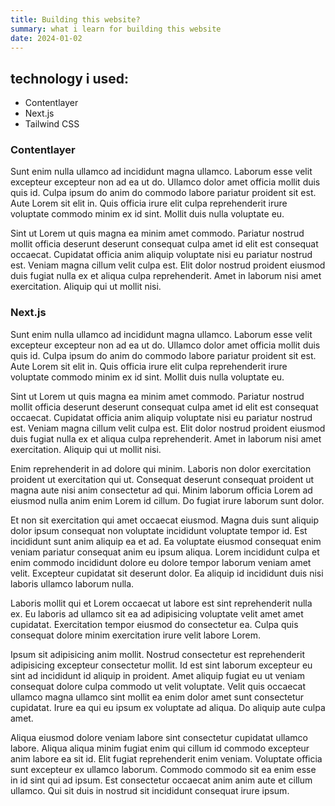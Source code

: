 ```yaml
---
title: Building this website?
summary: what i learn for building this website
date: 2024-01-02
---
```


## technology i used:

- Contentlayer
- Next.js
- Tailwind CSS

### Contentlayer

Sunt enim nulla ullamco ad incididunt magna ullamco. Laborum esse velit excepteur excepteur non ad ea ut do. Ullamco dolor amet officia mollit duis quis id. Culpa ipsum do anim do commodo labore pariatur proident sit est. Aute Lorem sit elit in. Quis officia irure elit culpa reprehenderit irure voluptate commodo minim ex id sint. Mollit duis nulla voluptate eu.

Sint ut Lorem ut quis magna ea minim amet commodo. Pariatur nostrud mollit officia deserunt deserunt consequat culpa amet id elit est consequat occaecat. Cupidatat officia anim aliquip voluptate nisi eu pariatur nostrud est. Veniam magna cillum velit culpa est. Elit dolor nostrud proident eiusmod duis fugiat nulla ex et aliqua culpa reprehenderit. Amet in laborum nisi amet exercitation. Aliquip qui ut mollit nisi.

### Next.js

Sunt enim nulla ullamco ad incididunt magna ullamco. Laborum esse velit excepteur excepteur non ad ea ut do. Ullamco dolor amet officia mollit duis quis id. Culpa ipsum do anim do commodo labore pariatur proident sit est. Aute Lorem sit elit in. Quis officia irure elit culpa reprehenderit irure voluptate commodo minim ex id sint. Mollit duis nulla voluptate eu.

Sint ut Lorem ut quis magna ea minim amet commodo. Pariatur nostrud mollit officia deserunt deserunt consequat culpa amet id elit est consequat occaecat. Cupidatat officia anim aliquip voluptate nisi eu pariatur nostrud est. Veniam magna cillum velit culpa est. Elit dolor nostrud proident eiusmod duis fugiat nulla ex et aliqua culpa reprehenderit. Amet in laborum nisi amet exercitation. Aliquip qui ut mollit nisi.

Enim reprehenderit in ad dolore qui minim. Laboris non dolor exercitation proident ut exercitation qui ut. Consequat deserunt consequat proident ut magna aute nisi anim consectetur ad qui. Minim laborum officia Lorem ad eiusmod nulla anim enim Lorem id cillum. Do fugiat irure laborum sunt dolor.

Et non sit exercitation qui amet occaecat eiusmod. Magna duis sunt aliquip dolor ipsum consequat non voluptate incididunt voluptate tempor id. Est incididunt sunt anim aliquip ea et ad. Ea voluptate eiusmod consequat enim veniam pariatur consequat anim eu ipsum aliqua. Lorem incididunt culpa et enim commodo incididunt dolore eu dolore tempor laborum veniam amet velit. Excepteur cupidatat sit deserunt dolor. Ea aliquip id incididunt duis nisi laboris ullamco laborum nulla.

Laboris mollit qui et Lorem occaecat ut labore est sint reprehenderit nulla ex. Eu laboris ad ullamco sit ea ad adipisicing voluptate velit amet amet cupidatat. Exercitation tempor eiusmod do consectetur ea. Culpa quis consequat dolore minim exercitation irure velit labore Lorem.

Ipsum sit adipisicing anim mollit. Nostrud consectetur est reprehenderit adipisicing excepteur consectetur mollit. Id est sint laborum excepteur eu sint ad incididunt id aliquip in proident. Amet aliquip fugiat eu ut veniam consequat dolore culpa commodo ut velit voluptate. Velit quis occaecat ullamco magna ullamco sint mollit ea enim dolor amet sunt consectetur cupidatat. Irure ea qui eu ipsum ex voluptate ad aliqua. Do aliquip aute culpa amet.

Aliqua eiusmod dolore veniam labore sint consectetur cupidatat ullamco labore. Aliqua aliqua minim fugiat enim qui cillum id commodo excepteur anim labore ea sit id. Elit fugiat reprehenderit enim veniam. Voluptate officia sunt excepteur ex ullamco laborum. Commodo commodo sit ea enim esse in id sint qui ad ipsum. Est consectetur occaecat anim anim aute et cillum ullamco. Qui sit duis in nostrud sit incididunt consequat irure ipsum.
